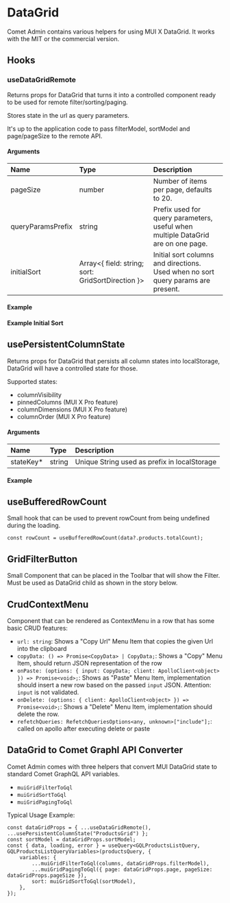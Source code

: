 
<Meta title="Docs/Components/DataGrid" />

# DataGrid

Comet Admin contains various helpers for using MUI X DataGrid. It works with the MIT or the commercial version.

## Hooks

### useDataGridRemote

Returns props for DataGrid that turns it into a controlled component ready to be used for remote filter/sorting/paging.

Stores state in the url as query parameters.

It's up to the application code to pass filterModel, sortModel and page/pageSize to the remote API.

#### Arguments

| Name              | Type   | Description                                                                      |
| :---------------- | :----- | :------------------------------------------------------------------------------- |
| pageSize          | number | Number of items per page, defaults to 20.                                        |
| queryParamsPrefix | string | Prefix used for query parameters, useful when multiple DataGrid are on one page. |
| initialSort       | Array<{ field: string; sort: GridSortDirection }> | Initial sort columns and directions. Used when no sort query params are present. |

#### Example

<Canvas>
    <Story id="stories-components-datagrid--usedatagridremote" />
</Canvas>

#### Example Initial Sort

<Canvas>
    <Story id="stories-components-datagrid--usedatagridremoteinitialsort" />
</Canvas>

## usePersistentColumnState

Returns props for DataGrid that persists all column states into localStorage, DataGrid will have a controlled state for those.

Supported states:

-   columnVisibility
-   pinnedColumns (MUI X Pro feature)
-   columnDimensions (MUI X Pro feature)
-   columnOrder (MUI X Pro feature)

#### Arguments

| Name       | Type   | Description                                  |
| :--------- | :----- | :------------------------------------------- |
| stateKey\* | string | Unique String used as prefix in localStorage |

#### Example

<Canvas>
    <Story id="stories-components-datagrid--usepersistentcolumnstate" />
</Canvas>

## useBufferedRowCount

Small hook that can be used to prevent rowCount from being undefined during the loading.

```
const rowCount = useBufferedRowCount(data?.products.totalCount);
```

## GridFilterButton

Small Component that can be placed in the Toolbar that will show the Filter. Must be used as DataGrid child as shown in the story below.

<Canvas>
    <Story id="stories-components-datagrid--gridfilterbutton" />
</Canvas>

## CrudContextMenu

Component that can be rendered as ContextMenu in a row that has some basic CRUD features:

-   `url: string`: Shows a "Copy Url" Menu Item that copies the given Url into the clipboard
-   `copyData: () => Promise<CopyData> | CopyData;`: Shows a "Copy" Menu Item, should return JSON representation of the row
-   `onPaste: (options: { input: CopyData; client: ApolloClient<object> }) => Promise<void>;`: Shows as "Paste" Menu Item, implementation should insert a new row based on the passed `input` JSON. Attention: `input` is not validated.
-   `onDelete: (options: { client: ApolloClient<object> }) => Promise<void>;`: Shows a "Delete" Menu Item, implementation should delete the row.
-   `refetchQueries: RefetchQueriesOptions<any, unknown>["include"];`: called on apollo after executing delete or paste

<Canvas>
    <Story id="stories-components-datagrid--crudcontextmenu" />
</Canvas>

## DataGrid to Comet Graphl API Converter

Comet Admin comes with three helpers that convert MUI DataGrid state to standard Comet GraphQL API variables.

-   `muiGridFilterToGql`
-   `muiGridSortToGql`
-   `muiGridPagingToGql`

Typical Usage Example:

```
const dataGridProps = { ...useDataGridRemote(), ...usePersistentColumnState("ProductsGrid") };
const sortModel = dataGridProps.sortModel;
const { data, loading, error } = useQuery<GQLProductsListQuery, GQLProductsListQueryVariables>(productsQuery, {
    variables: {
        ...muiGridFilterToGql(columns, dataGridProps.filterModel),
        ...muiGridPagingToGql({ page: dataGridProps.page, pageSize: dataGridProps.pageSize }),
        sort: muiGridSortToGql(sortModel),
    },
});

```
